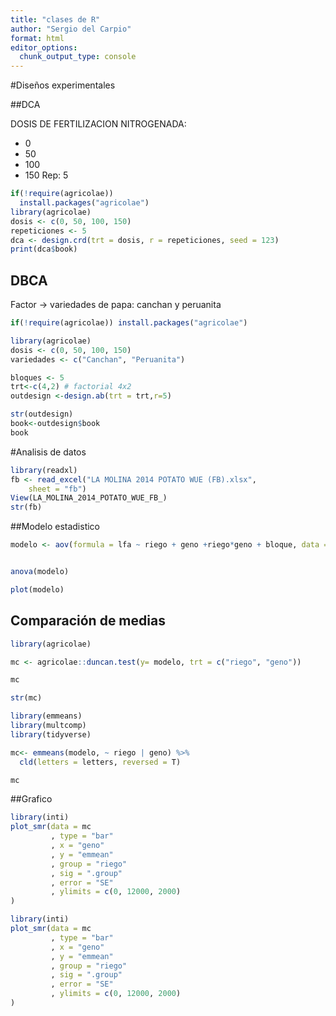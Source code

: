 ```yaml
---
title: "clases de R"
author: "Sergio del Carpio"
format: html
editor_options: 
  chunk_output_type: console
---
```


#Diseños experimentales

##DCA

DOSIS DE FERTILIZACION NITROGENADA:

- 0
- 50
- 100
- 150
Rep: 5

```r

if(!require(agricolae))
  install.packages("agricolae")
library(agricolae)
dosis <- c(0, 50, 100, 150)
repeticiones <- 5
dca <- design.crd(trt = dosis, r = repeticiones, seed = 123)
print(dca$book)
```




## DBCA

Factor -> variedades de papa: canchan y peruanita

```r
if(!require(agricolae)) install.packages("agricolae")

library(agricolae)
dosis <- c(0, 50, 100, 150)
variedades <- c("Canchan", "Peruanita")

bloques <- 5
trt<-c(4,2) # factorial 4x2
outdesign <-design.ab(trt = trt,r=5)

str(outdesign)
book<-outdesign$book
book
```


#Analisis de datos


```r

library(readxl)
fb <- read_excel("LA MOLINA 2014 POTATO WUE (FB).xlsx", 
    sheet = "fb")
View(LA_MOLINA_2014_POTATO_WUE_FB_)
str(fb)

```

##Modelo estadistico

```r
modelo <- aov(formula = lfa ~ riego + geno +riego*geno + bloque, data =fb)


anova(modelo)

plot(modelo)

```


## Comparación de medias

```r
library(agricolae)

mc <- agricolae::duncan.test(y= modelo, trt = c("riego", "geno"))

mc

str(mc)


```

```r
library(emmeans)
library(multcomp)
library(tidyverse)

mc<- emmeans(modelo, ~ riego | geno) %>% 
  cld(letters = letters, reversed = T)

mc
```


##Grafico


```r
library(inti)
plot_smr(data = mc
         , type = "bar"
         , x = "geno"
         , y = "emmean"
         , group = "riego"
         , sig = ".group"
         , error = "SE"
         , ylimits = c(0, 12000, 2000)
)
```


```r

library(inti)
plot_smr(data = mc
         , type = "bar"
         , x = "geno"
         , y = "emmean"
         , group = "riego"
         , sig = ".group"
         , error = "SE"
         , ylimits = c(0, 12000, 2000)
)

```

